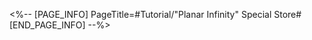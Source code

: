 <%-- [PAGE_INFO]
PageTitle=#Tutorial/"Planar Infinity" Special Store#
[END_PAGE_INFO] --%>
{{Tutorial
|sort      = 920801
|title     = "Planar Infinity" Special Store
|subtitle  = 
|type      = 
|about     = 
|image1    = Tutorial Planar Infinity Special Store 1.png{{subst:void|<!--$UPLOAD:<<SpriteOutput/TutorialPic/TutorialPage_920801.png>-<Tutorial Planar Infinity Special Store 1.png>>}}
|text1     = During exploration of Ordinary Planes, stores in "Domain &mdash; Respite" are all {{Color|h|nobold=1|Special Stores}} that provide different store functions.
|image2    = Tutorial Planar Infinity Special Store 2.png{{subst:void|<!--$UPLOAD:<<SpriteOutput/TutorialPic/TutorialPage_920802.png>-<Tutorial Planar Infinity Special Store 2.png>>}}
|text2     = Speak with Herta and Screwllum to prepare for the {{Color|h|nobold=1|highly challenging Final Trial battles}}.
}}